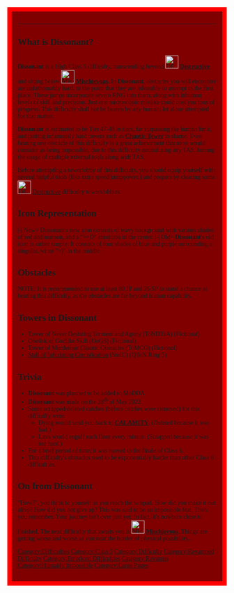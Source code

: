 <div style="background:maroon;padding:1em;font-family:rubik;border:10px solid red">
<div style="--theme-accent-color:-webkit-linear-gradient(135deg,#000099,#0000CC,#000099)">
{{Scrollbox|Notices=
'''Notices'''
{{TAS Impossible}}
{{Large Page}}
}}
----
{{NewDifficultyInfobox
|title=Dissonant
|image1=
<gallery>
Dissonant Revamp.jpg | Current
Dissonant.png | Old
</gallery>
|caption1='''''Good luck with this.'''''
|previous=[[File:DESTRUCTIVE.png|frameless|30x30px]] [[Destructive]]
|next=[[File:Mischievous.png|frameless|30x30px]] [[Mischievous]]
|class=5
|class_range=Mid
|official_music(s)=[https://www.youtube.com/watch?v=BhckRnNBeh0 Perturbator - Diabolus Ex Machina]
|creator(s)=TotallyNotAMeme00|alt_previous=|alt_next=|difficulty_range=Belowground - Peripheral|rating=37|decal_id=Current: [https://create.roblox.com/store/asset/96580563592280/Dissonant 96580563592280]
Old: N/A}}
==What is '''Dissonant'''?==
'''Dissonant''' is a High Class 5 difficulty, transcending beyond [[File:DESTRUCTIVE.png|frameless|30x30px]] '''[[Destructive]]''' and sitting below [[File:Mischievous.png|frameless|30x30px]] '''[[Mischievous]]'''. In '''Dissonant''', obstacles you will encounter are unfathomably hard, to the point that they are infeasible to attempt in the first place. These jumps incorporate severe RNG into them, along with inhuman levels of skill and precision. Just one microscopic mistake could cost you tons of progress. This difficulty shall not be beaten by any human, let alone attempted for that matter.

'''Dissonant''' is estimated to be Tier 47-48 in tiers, far surpassing the human limit, and putting infamously hard towers such as [[w:c:jtohs-hardest-towers:Chaotic Tower|'''Chaotic Tower''']] to shame. Even beating one obstacle of this difficulty is a great achievement that most would consider as being impossible, due to this difficulty neutralizing any TAS, forcing the usage of multiple external tools along with TAS.  

Before attempting a tower/obby of this difficulty, you should equip yourself with several helpful tools (like extra speed/jumppower,) and prepare by clearing some [[File:DESTRUCTIVE.png|frameless|30x30px]] [[Destructive]] difficulty towers/obbies.
==Icon Representation==
<tabber>
|-|
New=
Dissonant's new icon consists of wavy background with various shades of red and maroon, and a ">=D" emoticon in the center.
|-|
Old=
'''Dissonant''''s old icon is rather simple. It consists of four shades of blue and purple surrounding a singular, white "=)" in the middle.
</tabber>

==Obstacles==
NOTE: It is recommended to use at least 80 JP and 26 SP to stand a chance at beating this difficulty, as the obstacles are far beyond human capability.{{ObstacleTableRevamp|Increment=0.02|JumpClimbableBase=18.04}}
==Towers in Dissonant==    
* Tower of Never Desisting Torment and Agony (ToNDTaA) (Fictional)
*Obelisk of Godlike Skill (OoGS) (Fictional)
*Tower of Murderous Chaotic Obstacles (ToMCO) (Fictional)
*[https://www.roblox.com/games/10406214285/Quasis-Towers-of-Nonsense Stall of Infuriating Complication] (StoIC) (QToN Ring 5)

==Trivia== 
*'''Dissonant''' was planned to be added to MoDDA
*'''Dissonant''' was made on the 28<sup>th</sup> of May 2022.
*Some scrapped/deleted catches (before catches were removed) for this difficulty were:  
**Dying would send you back to {{Class5Difficulties|CALAMITY|30px}} '''[[CALAMITY]]'''. (Deleted because it was bad.)
**Lava would engulf each floor every minute. (Scrapped because it was too hard.)
*For a brief period of time, it was moved to the finale of Class 6.
*This difficulty's obstacles used to be exponentially harder than other Class 6 difficulties.

== On from '''Dissonant'''==
"How?", you think to yourself as you reach the winpad. How did you make it out alive? How did you not give up? This was said to be an impossible feat. Then, you remember. Your journey isn't over just yet. In fact, it's nowhere close to finished. The next difficulty that awaits you is [[File:Mischievous.png|frameless|30x30px]] '''[[Mischievous]]'''. Things are getting worse and worse as you near the border of physical possibility...

{{DifficultiesNavbox}}
[[Category:Difficulties]]
[[Category:Class 5]]
[[Category:Difficulty]]
[[Category:Revamped Difficulty]]
[[Category:Emoticon Difficulties]]
[[Category:Revamps]]
[[Category:Humanly Impossible]]
[[Category:Large Pages]]